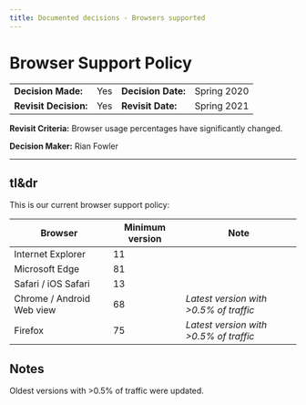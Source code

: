 ```yaml
---
title: Documented decisions - Browsers supported
---
```


# Browser Support Policy

| | | | |
| --- | --- | --- | --- |
|**Decision Made:**|Yes| **Decision Date:** | Spring 2020 |
|**Revisit Decision:**| Yes | **Revisit Date:** | Spring 2021 |

**Revisit Criteria:** Browser usage percentages have significantly changed.

**Decision Maker:** Rian Fowler

---

## tl&dr
This is our current browser support policy:

| Browser | Minimum version  | Note |
|---------|------------------| ---- |
| Internet Explorer | 11 |
| Microsoft Edge    | 81 |
| Safari / iOS Safari |  13 |
| Chrome / Android Web view | 68 | _Latest version with >0.5% of traffic_ |
| Firefox           | 75 | _Latest version with >0.5% of traffic_ |

## Notes

Oldest versions with >0.5% of traffic were updated. 
